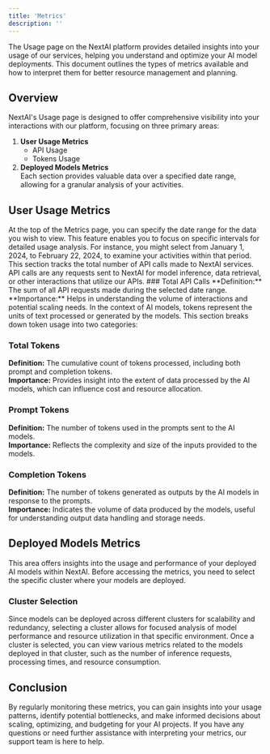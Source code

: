 ```yaml
---
title: 'Metrics'
description: ''
---
```


The Usage page on the NextAI platform provides detailed insights into your usage of our services, helping you understand and optimize your AI model deployments. This document outlines the types of metrics available and how to interpret them for better resource management and planning.

## Overview
NextAI's Usage page is designed to offer comprehensive visibility into your interactions with our platform, focusing on three primary areas:
1. **User Usage Metrics**
   - API Usage
   - Tokens Usage
2. **Deployed Models Metrics** <br />
Each section provides valuable data over a specified date range, allowing for a granular analysis of your activities.


## User Usage Metrics
<AccordionGroup>
<Accordion title="1. Date Range Selection">
At the top of the Metrics page, you can specify the date range for the data you wish to view. This feature enables you to focus on specific intervals for detailed usage analysis. For instance, you might select from January 1, 2024, to February 22, 2024, to examine your activities within that period.
</Accordion>
<Accordion title="2. API Usage">
This section tracks the total number of API calls made to NextAI services. API calls are any requests sent to NextAI for model inference, data retrieval, or other interactions that utilize our APIs.
### Total API Calls
**Definition:** The sum of all API requests made during the selected date range. <br />
**Importance:** Helps in understanding the volume of interactions and potential scaling needs.
</Accordion>
<Accordion title="3. Tokens Usage">
In the context of AI models, tokens represent the units of text processed or generated by the models. This section breaks down token usage into two categories:

### Total Tokens
**Definition:** The cumulative count of tokens processed, including both prompt and completion tokens. <br />
**Importance:** Provides insight into the extent of data processed by the AI models, which can influence cost and resource allocation.
### Prompt Tokens
**Definition:** The number of tokens used in the prompts sent to the AI models. <br />
**Importance:** Reflects the complexity and size of the inputs provided to the models.
### Completion Tokens
**Definition:** The number of tokens generated as outputs by the AI models in response to the prompts. <br />
**Importance:** Indicates the volume of data produced by the models, useful for understanding output data handling and storage needs.
</Accordion>
</AccordionGroup>
## Deployed Models Metrics
This area offers insights into the usage and performance of your deployed AI models within NextAI. Before accessing the metrics, you need to select the specific cluster where your models are deployed.

### Cluster Selection
Since models can be deployed across different clusters for scalability and redundancy, selecting a cluster allows for focused analysis of model performance and resource utilization in that specific environment.
Once a cluster is selected, you can view various metrics related to the models deployed in that cluster, such as the number of inference requests, processing times, and resource consumption.

## Conclusion
By regularly monitoring these metrics, you can gain insights into your usage patterns, identify potential bottlenecks, and make informed decisions about scaling, optimizing, and budgeting for your AI projects. If you have any questions or need further assistance with interpreting your metrics, our support team is here to help.